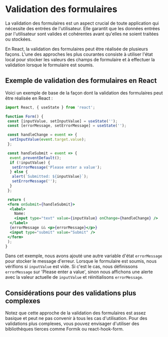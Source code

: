 # **Validation des formulaires**

La validation des formulaires est un aspect crucial de toute application qui nécessite des entrées de l'utilisateur. Elle garantit que les données entrées par l'utilisateur sont valides et cohérentes avant qu'elles ne soient traitées ou stockées.

En React, la validation des formulaires peut être réalisée de plusieurs façons. L'une des approches les plus courantes consiste à utiliser l'état local pour stocker les valeurs des champs de formulaire et à effectuer la validation lorsque le formulaire est soumis.

## **Exemple de validation des formulaires en React**

Voici un exemple de base de la façon dont la validation des formulaires peut être réalisée en React :

```jsx
import React, { useState } from 'react';

function Form() {
 const [inputValue, setInputValue] = useState('');
 const [errorMessage, setErrorMessage] = useState('');

 const handleChange = event => {
  setInputValue(event.target.value);
 };

 const handleSubmit = event => {
  event.preventDefault();
  if (!inputValue) {
   setErrorMessage('Please enter a value');
  } else {
   alert(`Submitted: ${inputValue}`);
   setErrorMessage('');
  }
 };

 return (
 <form onSubmit={handleSubmit}>
  <label>
    Name:
    <input type="text" value={inputValue} onChange={handleChange} />
  </label>
  {errorMessage && <p>{errorMessage}</p>}
  <input type="submit" value="Submit" />
 </form>
 );
}
```

Dans cet exemple, nous avons ajouté une autre variable d'état `errorMessage` pour stocker le message d'erreur. Lorsque le formulaire est soumis, nous vérifions si `inputValue` est vide. Si c'est le cas, nous définissons `errorMessage` sur 'Please enter a value', sinon nous affichons une alerte avec la valeur actuelle de `inputValue` et réinitialisons `errorMessage`.

## **Considérations pour des validations plus complexes**

Notez que cette approche de la validation des formulaires est assez basique et peut ne pas convenir à tous les cas d'utilisation. Pour des validations plus complexes, vous pouvez envisager d'utiliser des bibliothèques tierces comme Formik ou react-hook-form.